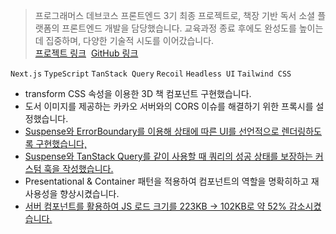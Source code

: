 > 프로그래머스 데브코스 프론트엔드 3기 최종 프로젝트로, 책장 기반 독서 소셜 플랫폼의 프론트엔드 개발을 담당했습니다. 교육과정 종료 후에도 완성도를 높이는 데 집중하며, 다양한 기술적 시도를 이어갔습니다. <br /> [프로젝트 링크](https://dev.dadok.app)&nbsp; [GitHub 링크](https://github.com/prgrms-web-devcourse/Team-Gaerval-Dadok-FE)

`Next.js` `TypeScript` `TanStack Query` `Recoil` `Headless UI` `Tailwind CSS`

- transform CSS 속성을 이용한 3D 책 컴포넌트 구현했습니다.
- 도서 이미지를 제공하는 카카오 서버와의 CORS 이슈를 해결하기 위한 프록시를 설정했습니다.
- [Suspense와 ErrorBoundary를 이용해 상태에 따른 UI를 선언적으로 렌더링하도록 구현했습니다,](https://blog.minjong.dev/article/suspense-and-error-boundary)
- [Suspense와 TanStack Query를 같이 사용할 때 쿼리의 성공 상태를 보장하는 커스텀 훅을 작성했습니다.](https://blog.minjong.dev/article/return-success-data-type-at-use-query)
- Presentational & Container 패턴을 적용하여 컴포넌트의 역할을 명확히하고 재사용성을 향상시켰습니다.
- [서버 컴포넌트를 활용하여 JS 로드 크기를 223KB -> 102KB로 약 52% 감소시켰습니다.](https://blog.minjong.dev/article/different-between-react-server-component-and-server-side-rendering)
